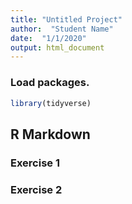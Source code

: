 ```yaml
---
title: "Untitled Project"
author:  "Student Name"
date:  "1/1/2020"
output: html_document
---
```


###  Load packages.   

```r
library(tidyverse)
```

## R Markdown


### Exercise 1


### Exercise 2

